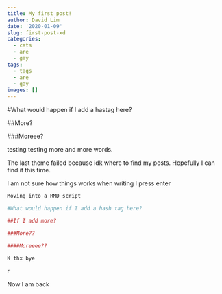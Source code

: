 ```yaml
---
title: My first post!
author: David Lim
date: '2020-01-09'
slug: first-post-xd
categories:
  - cats
  - are
  - gay
tags:
  - tags
  - are
  - gay
images: []
---
```


#What would happen if I add a hastag here? 

##More?

###Moreee?

testing testing more and more words. 

The last theme failed because idk where to find my posts. Hopefully I can find it this time.

I am not sure how things works when writing I press enter

```r 
Moving into a RMD script

#What would happen if I add a hash tag here?

##If I add more? 

###More??

####Moreeee??

K thx bye
```
r

Now I am back

